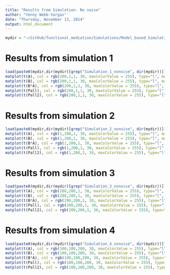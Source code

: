 ```yaml
---
title: "Results from Simulation. No noise"
author: "Yenny Webb-Vargas"
date: "Thursday, November 13, 2014"
output: html_document
---
```



```r
mydir = "~/GitHub/functional_mediation/Simulations/Model_based_Simulation/gypsie/"
```

# Results from simulation 1
```r
load(paste0(mydir,dir(mydir)[grep("Simulation_1_nonoise", dir(mydir))]))
matplot(t(A), col = rgb(200,1,1, 30, maxColorValue = 255), type="l", main="Alpha")
matplot(t(B), col = rgb(200,1,1, 30, maxColorValue = 255), type="l", main="Beta")
matplot(t(B*A), col = rgb(200,1,1, 30, maxColorValue = 255), type="l", main="Alpha*Beta")
matplot(t(Pall), col = rgb(200,1,1, 30, maxColorValue = 255), type="l", main="P-value 1")
matplot(t(Pall2), col = rgb(200,1,1, 30, maxColorValue = 255), type="l", main="P-value 1")
```

# Results from simulation 2
```r
load(paste0(mydir,dir(mydir)[grep("Simulation_2_nonoise", dir(mydir))]))
matplot(t(A), col = rgb(1,200,1, 30, maxColorValue = 255), type="l", main="Alpha")
matplot(t(B), col = rgb(1,200,1, 30, maxColorValue = 255), type="l", main="Beta")
matplot(t(B*A), col = rgb(1,200,1, 30, maxColorValue = 255), type="l", main="Alpha*Beta")
matplot(t(Pall), col = rgb(1,200,1, 30, maxColorValue = 255), type="l", main="P-value 1")
matplot(t(Pall2), col = rgb(1,200,1, 30, maxColorValue = 255), type="l", main="P-value 2")
```

# Results from simulation 3
```r
load(paste0(mydir,dir(mydir)[grep("Simulation_3_nonoise", dir(mydir))]))
matplot(t(A), col = rgb(200,200,1, 30, maxColorValue = 255), type="l", main="Alpha")
matplot(t(B), col = rgb(200,200,1, 30, maxColorValue = 255), type="l", main="Beta")
matplot(t(B*A), col = rgb(200,200,1, 30, maxColorValue = 255), type="l", main="Alpha*Beta")
matplot(t(Pall), col = rgb(200,200,1, 30, maxColorValue = 255), type="l", main="P-value 1")
matplot(t(Pall2), col = rgb(200,200,1, 30, maxColorValue = 255), type="l", main="P-value 2")
```

# Results from simulation 4
```r
load(paste0(mydir,dir(mydir)[grep("Simulation_4_nonoise", dir(mydir))]))
matplot(t(A), col = rgb(100,100,200, 30, maxColorValue = 255), type="l", main="Alpha")
matplot(t(B), col = rgb(100,100,200, 30, maxColorValue = 255), type="l", main="Beta")
matplot(t(B*A), col = rgb(100,100,200, 30, maxColorValue = 255), type="l", main="Alpha*Beta")
matplot(t(Pall), col = rgb(100,100,200, 30, maxColorValue = 255), type="l", main="P-value 1")
matplot(t(Pall2), col = rgb(100,100,200, 30, maxColorValue = 255), type="l", main="P-value 2")
```
